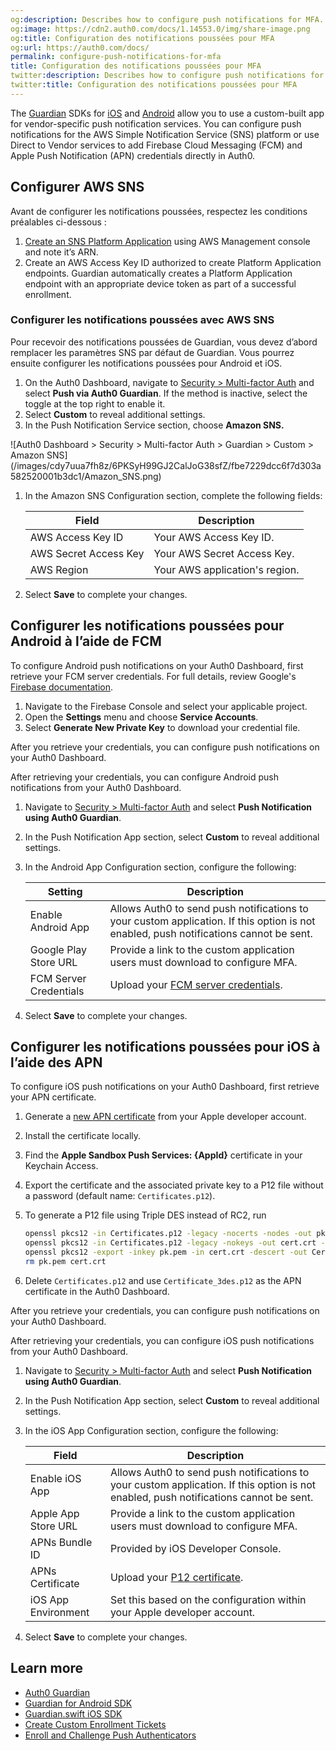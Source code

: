 ```yaml
---
og:description: Describes how to configure push notifications for MFA.
og:image: https://cdn2.auth0.com/docs/1.14553.0/img/share-image.png
og:title: Configuration des notifications poussées pour MFA
og:url: https://auth0.com/docs/
permalink: configure-push-notifications-for-mfa
title: Configuration des notifications poussées pour MFA
twitter:description: Describes how to configure push notifications for MFA.
twitter:title: Configuration des notifications poussées pour MFA
---
```


The [Guardian](/docs/secure/multi-factor-authentication/auth0-guardian) SDKs for [iOS](/docs/secure/multi-factor-authentication/auth0-guardian/guardian-for-ios-sdk) and [Android](/docs/secure/multi-factor-authentication/auth0-guardian/guardian-for-android-sdk) allow you to use a custom-built app for vendor-specific push notification services. You can configure push notifications for the AWS Simple Notification Service (SNS) platform or use Direct to Vendor services to add Firebase Cloud Messaging (FCM) and Apple Push Notification (APN) credentials directly in Auth0.

## Configurer AWS SNS

Avant de configurer les notifications poussées, respectez les conditions préalables ci-dessous :

1. [Create an SNS Platform Application](https://console.aws.amazon.com/sns/v3/home?region=us-east-1#/mobile/push-notifications/platform-applications) using AWS Management console and note it’s ARN.
2. Create an AWS Access Key ID authorized to create Platform Application endpoints. Guardian automatically creates a Platform Application endpoint with an appropriate device token as part of a successful enrollment.

### Configurer les notifications poussées avec AWS SNS

Pour recevoir des notifications poussées de Guardian, vous devez d’abord remplacer les paramètres SNS par défaut de Guardian. Vous pourrez ensuite configurer les notifications poussées pour Android et iOS.

1. On the Auth0 Dashboard, navigate to [Security > Multi-factor Auth](https://manage.auth0.com/#/security/mfa) and select **Push via Auth0 Guardian**. If the method is inactive, select the toggle at the top right to enable it.
2. Select **Custom** to reveal additional settings.
3. In the Push Notification Service section, choose **Amazon SNS.**

<Frame>![Auth0 Dashboard > Security > Multi-factor Auth > Guardian > Custom > Amazon SNS](/images/cdy7uua7fh8z/6PKSyH99GJ2CalJoG38sfZ/fbe7229dcc6f7d303a582520001b3dc1/Amazon_SNS.png)</Frame>

1. In the Amazon SNS Configuration section, complete the following fields:

   <table class="table"><thead>
   <tr>
   <th><strong>Field</strong></th>
   <th><strong>Description</strong></th>
   </tr>
   </thead>
   <tbody>
   <tr>
   <td>AWS Access Key ID</td>
   <td>Your AWS Access Key ID.</td>
   </tr>
   <tr>
   <td>AWS Secret Access Key</td>
   <td>Your AWS Secret Access Key.</td>
   </tr>
   <tr>
   <td>AWS Region</td>
   <td>Your AWS application's region.</td>
   </tr>
   </tbody>
   </table>
2. Select **Save** to complete your changes.

## Configurer les notifications poussées pour Android à l’aide de FCM

<Tabs><Tab title="Get FCM credentials">

To configure Android push notifications on your Auth0 Dashboard, first retrieve your FCM server credentials. For full details, review Google's [Firebase documentation](https://firebase.google.com/docs/admin/setup#initialize-sdk).

1. Navigate to the Firebase Console and select your applicable project.
2. Open the **Settings** menu and choose **Service Accounts**.
3. Select **Generate New Private Key** to download your credential file.

After you retrieve your credentials, you can configure push notifications on your Auth0 Dashboard.

</Tab><Tab title="Configure Auth0 Dashboard">

After retrieving your credentials, you can configure Android push notifications from your Auth0 Dashboard.

1. Navigate to [Security > Multi-factor Auth](https://manage.auth0.com/#/guardian) and select **Push Notification using Auth0 Guardian**.
2. In the Push Notification App section, select **Custom** to reveal additional settings.
3. In the Android App Configuration section, configure the following:

   <table class="table"><thead>
   <tr>
   <th><strong>Setting</strong></th>
   <th><strong>Description</strong></th>
   </tr>
   </thead>
   <tbody>
   <tr>
   <td>Enable Android App</td>
   <td>Allows Auth0 to send push notifications to your custom application. If this option is not enabled, push notifications cannot be sent.</td>
   </tr>
   <tr>
   <td>Google Play Store URL</td>
   <td>Provide a link to the custom application users must download to configure MFA.</td>
   </tr>
   <tr>
   <td>FCM Server Credentials</td>
   <td>Upload your <a href="https://firebase.google.com/docs/admin/setup#initialize-sdk">FCM server credentials</a>.</td>
   </tr>
   </tbody>
   </table>
4. Select **Save** to complete your changes.

</Tab></Tabs>

## Configurer les notifications poussées pour iOS à l’aide des APN

<Tabs><Tab title="Get APN certificate">

To configure iOS push notifications on your Auth0 Dashboard, first retrieve your APN certificate.

1. Generate a [new APN certificate](https://developer.apple.com/documentation/usernotifications/setting_up_a_remote_notification_server/establishing_a_certificate-based_connection_to_apns#2947597) from your Apple developer account.
2. Install the certificate locally.
3. Find the **Apple Sandbox Push Services: {AppId}** certificate in your Keychain Access.
4. Export the certificate and the associated private key to a P12 file without a password (default name: `Certificates.p12`).
5. To generate a P12 file using Triple DES instead of RC2, run

   ```bash lines
   openssl pkcs12 -in Certificates.p12 -legacy -nocerts -nodes -out pk.pem -passin pass:"" &&
   openssl pkcs12 -in Certificates.p12 -legacy -nokeys -out cert.crt -passin pass:"" &&
   openssl pkcs12 -export -inkey pk.pem -in cert.crt -descert -out Certificate_3des.p12 -passout pass:"" &&
   rm pk.pem cert.crt
   ```
   
6. Delete `Certificates.p12` and use `Certificate_3des.p12` as the APN certificate in the Auth0 Dashboard.

After you retrieve your credentials, you can configure push notifications on your Auth0 Dashboard.

</Tab><Tab title="Configure Auth0 Dashboard">

After retrieving your credentials, you can configure iOS push notifications from your Auth0 Dashboard.

1. Navigate to [Security > Multi-factor Auth](https://manage.auth0.com/#/guardian) and select **Push Notification using Auth0 Guardian**.
2. In the Push Notification App section, select **Custom** to reveal additional settings.
3. In the iOS App Configuration section, configure the following:

   <table class="table"><thead>
   <tr>
   <th><strong>Field</strong></th>
   <th><strong>Description</strong></th>
   </tr>
   </thead>
   <tbody>
   <tr>
   <td>Enable iOS App</td>
   <td>Allows Auth0 to send push notifications to your custom application. If this option is not enabled, push notifications cannot be sent.</td>
   </tr>
   <tr>
   <td>Apple App Store URL</td>
   <td>Provide a link to the custom application users must download to configure MFA.</td>
   </tr>
   <tr>
   <td>APNs Bundle ID</td>
   <td>Provided by iOS Developer Console.</td>
   </tr>
   <tr>
   <td>APNs Certificate</td>
   <td>Upload your <a href="https://developer.apple.com/documentation/usernotifications/setting_up_a_remote_notification_server/establishing_a_certificate-based_connection_to_apns">P12 certificate</a>.</td>
   </tr>
   <tr>
   <td>iOS App Environment</td>
   <td>Set this based on the configuration within your Apple developer account.</td>
   </tr>
   </tbody>
   </table>
4. Select **Save** to complete your changes.

</Tab></Tabs>

## Learn more

* [Auth0 Guardian](/docs/secure/multi-factor-authentication/auth0-guardian)
* [Guardian for Android SDK](/docs/secure/multi-factor-authentication/auth0-guardian/guardian-for-android-sdk)
* [Guardian.swift iOS SDK](/docs/secure/multi-factor-authentication/auth0-guardian/guardian-for-ios-sdk)
* [Create Custom Enrollment Tickets](/docs/secure/multi-factor-authentication/multi-factor-authentication-developer-resources/create-custom-enrollment-tickets)
* [Enroll and Challenge Push Authenticators](/docs/secure/multi-factor-authentication/authenticate-using-ropg-flow-with-mfa/enroll-and-challenge-push-authenticators)